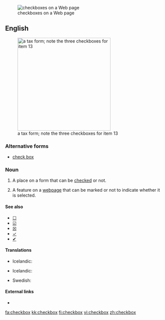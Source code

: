 [[File:Checkbox.png|thumb|checkboxes on a Web page]]
==English==
[[File:Form W-2, 2006.png|thumb|300px|right|a tax form; note the three checkboxes for item 13]]

===Alternative forms===
* [[check box]]

===Noun===
{{en-noun|pl=checkboxes}}

# A place on a form that can be [[checked]] or not.
# {{graphical user interface}} A feature on a [[webpage]] that can be marked or not to indicate whether it is selected.

====See also====
* [[☐]]
* [[☑]]
* [[☒]]
* [[✓]]
* [[✔]]

====Translations====
{{trans-top|A place on a form that can be checked or not}}
* Icelandic: {{t|is|gátreitur|m}}
{{trans-mid}}
{{trans-bottom}}

{{trans-top|graphical user interface: a feature on a webpage that can be marked or not}}
* Icelandic: {{t|is|gátreitur|m}}
{{trans-mid}}
{{trans-bottom}}

{{trans-top|}}
* Swedish: {{t|sv|kryssruta|c}}
{{trans-mid}}
{{trans-bottom}}

====External links====
* {{pedialite}}

[[fa:checkbox]]
[[kk:checkbox]]
[[fi:checkbox]]
[[vi:checkbox]]
[[zh:checkbox]]
